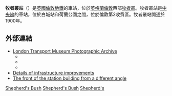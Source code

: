 {{expand|time=2016-02-28T05:14:32+00:00}}
{{unreferenced|time=2016-02-28T05:14:32+00:00}}
{{TfL Translations}}
{{Otheruses|subject=伦敦地铁[[中央线_(伦敦地铁)|中央线]]上的车站|other=同名的铁路及[[伦敦地上铁|伦敦地上铁]]车站|牧者丛车站}}
{{Infobox London station
| symbol=underground
| name = 牧者叢<br />Shepherd's Bush
| image_name=Shepherd's Bush tube stn eastern entrance.JPG 
| caption = 
| manager = [[倫敦地鐵|倫敦地鐵]] 
| fare_zone = 2 
| locale = [[牧者叢|牧者叢]] 
| borough = [[漢默史密斯-富勒姆區|漢默史密斯-富勒姆區]] 
| years1=1900 
| years2=1908 
|events1=作為總站啟用（中央倫敦鐵路）
| events2=延長
| platforms=2
<!--| tubeexits06 = 11.484 
| tubeexits07 = {{increase}} 12.136 
| tubeexits08 = {{increase}} 20.730
| tubeexits09 = {{decrease}} 18.962 -->
| latitude=51.5044 
| longitude= -0.2188 
| interchange=[[牧者丛火车站|牧者丛火车站]] }}
'''牧者叢站'''（{{lang-en|Shepherd's Bush tube station}}）是[[英國|英國]][[倫敦地鐵|倫敦地鐵]]的車站，位於[[英格蘭|英格蘭]][[倫敦|倫敦]]西部[[牧者叢|牧者叢]]。牧者叢站是[[中央線_(倫敦地鐵)|中央線]]的車站，位於白城站和荷蘭公園之間，位於倫敦第2收費區。牧者叢站開通於1900年。

==外部連結==
{{Commonscat|Shepherd's Bush tube station|牧者叢地鐵站}}
* [http://www.ltmcollection.org/photos/index.html London Transport Museum Photographic Archive] {{Wayback|url=http://www.ltmcollection.org/photos/index.html |date=20160303203920 }}
** {{ltmcollection|06/9920606.jpg|Ticket hall, 1926}}
** {{ltmcollection|s2/i0000ns2.jpg|Shepherd's Bush, 1935}}
** {{ltmcollection|65/9888765.jpg|Ticket hall, 1939}}
* [http://www.alwaystouchout.com/project/24 Details of infrastructure improvements] {{Wayback|url=http://www.alwaystouchout.com/project/24 |date=20040713090039 }}
* [http://tubephotos.dannycox.me.uk/shepherdsbush.html The front of the station building from a different angle]
{{倫敦地鐵中央線}}
[[Category:中央線車站_(倫敦地鐵)|Shepherd's Bush]]
[[Category:漢默史密斯-富勒姆區鐵路車站|Shepherd's Bush]]
[[Category:倫敦通宵地鐵車站|Shepherd's]]